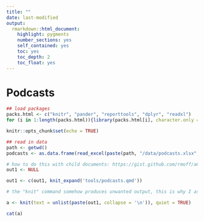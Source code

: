 ```yaml
---
title: ""
date: last-modified
output: 
  rmarkdown::html_document:
    highlight: pygments
    number_sections: yes
    self_contained: yes
    toc: yes
    toc_depth: 2
    toc_float: yes
---
```


# Podcasts

```r
## load packages
packs.html <- c("knitr", "pander", "reporttools", "dplyr", "readxl")
for (i in 1:length(packs.html)){library(packs.html[i], character.only = TRUE)}

knitr::opts_chunk$set(echo = TRUE)

## read in data
path <- getwd()
podcasts <- as.data.frame(read_excel(paste(path, "/data/podcasts.xlsx", sep = ""), col_types = NULL))
```

```r
# how to do this with child documents: https://gist.github.com/rmoff/a043676a2f084b81a434
out1 <- NULL

out1 <- c(out1, knit_expand('tools/podcasts.qmd'))

# the "knit" command somehow produces unwanted output, this is why I assign its output to a and use a separate chunk to display a

a <- knit(text = unlist(paste(out1, collapse = '\n')), quiet = TRUE)
```

```r
cat(a)
```